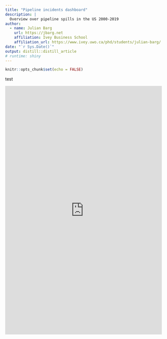 ```yaml
---
title: "Pipeline incidents dashboard"
description: |
  Overview over pipeline spills in the US 2000-2019
author:
  - name: Julian Barg 
    url: https://jbarg.net
    affiliation: Ivey Business School
    affiliation_url: https://www.ivey.uwo.ca/phd/students/julian-barg/  
date: "`r Sys.Date()`"
output: distill::distill_article
# runtime: shiny
---
```


```r
knitr::opts_chunk$set(echo = FALSE)
```

test

<iframe height="800" width="100%" frameborder="no" src="https://julianbarg.shinyapps.io/incident_dashboard/"> </iframe>
